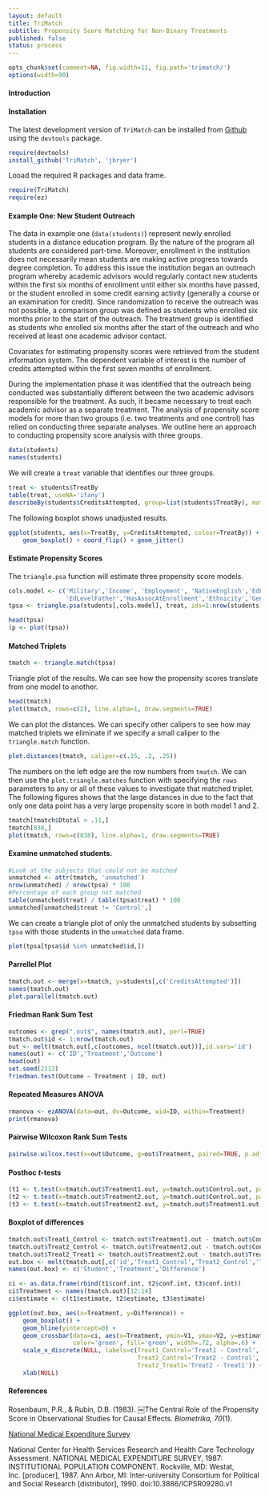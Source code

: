 ```yaml
---
layout: default	
title: TriMatch
subtitle: Propensity Score Matching for Non-Binary Treatments
published: false
status: process
---
```

```r
opts_chunk$set(comment=NA, fig.width=11, fig.path='trimatch/')
options(width=90)
```

#### Introduction



#### Installation

The latest development version of `TriMatch` can be installed from [Github](http://github.com/jbryer/TriMatch) using the `devtools` package.

```r
require(devtools)
install_github('TriMatch', 'jbryer')
```

Looad the required R packages and data frame.

```r
require(TriMatch)
require(ez)
```

#### Example One: New Student Outreach

The data in example one (`data(students)`) represent newly enrolled students in a distance education program. By the nature of the program all students are considered part-time. Moreover, enrollment in the institution does not necessarily mean students are making active progress towards degree completion. To address this issue the institution began an outreach program whereby academic advisors would regularly contact new students within the first six months of enrollment until either six months have passed, or the student enrolled in some credit earning activity (generally a course or an examination for credit). Since randomization to receive the outreach was not possible, a comparison group was defined as students who enrolled six months prior to the start of the outreach. The treatment group is identified as students who enrolled six months after the start of the outreach and who received at least one academic advisor contact. 

Covariates for estimating propensity scores were retrieved from the student information system. The dependent variable of interest is the number of credits attempted within the first seven months of enrollment.

During the implementation phase it was identified that the outreach being conducted was substantially different between the two academic advisors responsible for the treatment. As such, it became necessary to treat each academic advisor as a separate treatment. The analysis of propensity score models for more than two groups (i.e. two treatments and one control) has relied on conducting three separate analyses. We outline here an approach to conducting propensity score analysis with three groups. 

```r
data(students)
names(students)
```

We will create a `treat` variable that identifies our three groups.

```r
treat <- students$TreatBy
table(treat, useNA='ifany')
describeBy(students$CreditsAttempted, group=list(students$TreatBy), mat=TRUE, skew=FALSE)
```

The following boxplot shows unadjusted results.

```r
ggplot(students, aes(x=TreatBy, y=CreditsAttempted, colour=TreatBy)) + 
	geom_boxplot() + coord_flip() + geom_jitter()
```

#### Estimate Propensity Scores

The `triangle.psa` function will estimate three propensity score models.

```r
cols.model <- c('Military','Income', 'Employment', 'NativeEnglish','EdLevelMother',
				'EdLevelFather','HasAssocAtEnrollment','Ethnicity','Gender','Age')
tpsa <- triangle.psa(students[,cols.model], treat, ids=1:nrow(students))
```


```r
head(tpsa)
(p <- plot(tpsa))
```

#### Matched Triplets

```r
tmatch <- triangle.match(tpsa)
```

Triangle plot of the results. We can see how the propensity scores translate from one model to another.

```r
head(tmatch)
plot(tmatch, rows=c(2), line.alpha=1, draw.segments=TRUE)
```

We can plot the distances. We can specify other calipers to see how may matched triplets we eliminate if we specify a small caliper to the `triangle.match` function.

```r
plot.distances(tmatch, caliper=c(.15, .2, .25))
```

The numbers on the left edge are the row numbers from `tmatch`. We can then use the `plot.triangle.matches` function with specifying the `rows` parameters to any or all of these values to investigate that matched triplet. The following figures shows that the large distances in due to the fact that only one data point has a very large propensity score in both model 1 and 2.

```r
tmatch[tmatch$Dtotal > .11,]
tmatch[838,]
plot(tmatch, rows=c(838), line.alpha=1, draw.segments=TRUE)
```

#### Examine unmatched students.

```r
#Look at the subjects that could not be matched
unmatched <- attr(tmatch, 'unmatched')
nrow(unmatched) / nrow(tpsa) * 100
#Percentage of each group not matched
table(unmatched$treat) / table(tpsa$treat) * 100 
unmatched[unmatched$treat != 'Control',]
```

We can create a triangle plot of only the unmatched students by subsetting `tpsa` with those students in the `unmatched` data frame.

```r
plot(tpsa[tpsa$id %in% unmatched$id,])
```

#### Parrellel Plot

```r
tmatch.out <- merge(x=tmatch, y=students[,c('CreditsAttempted')])
names(tmatch.out)
plot.parallel(tmatch.out)
```

#### Friedman Rank Sum Test

```r
outcomes <- grep(".out$", names(tmatch.out), perl=TRUE)
tmatch.out$id <- 1:nrow(tmatch.out)
out <- melt(tmatch.out[,c(outcomes, ncol(tmatch.out))],id.vars='id')
names(out) <- c('ID','Treatment','Outcome')
head(out)
set.seed(2112)
friedman.test(Outcome ~ Treatment | ID, out)
```

#### Repeated Measures ANOVA

```r
rmanova <- ezANOVA(data=out, dv=Outcome, wid=ID, within=Treatment)
print(rmanova)
```

#### Pairwise Wilcoxon Rank Sum Tests

```r
pairwise.wilcox.test(x=out$Outcome, g=out$Treatment, paired=TRUE, p.adjust.method='bonferroni')
```

#### Posthoc *t*-tests

```r
(t1 <- t.test(x=tmatch.out$Treatment1.out, y=tmatch.out$Control.out, paired=TRUE))
(t2 <- t.test(x=tmatch.out$Treatment2.out, y=tmatch.out$Control.out, paired=TRUE))
(t3 <- t.test(x=tmatch.out$Treatment2.out, y=tmatch.out$Treatment1.out, paired=TRUE))
```

#### Boxplot of differences

```r
tmatch.out$Treat1_Control <- tmatch.out$Treatment1.out - tmatch.out$Control.out
tmatch.out$Treat2_Control <- tmatch.out$Treatment2.out - tmatch.out$Control.out
tmatch.out$Treat2_Treat1 <- tmatch.out$Treatment2.out - tmatch.out$Treatment1.out
out.box <- melt(tmatch.out[,c('id','Treat1_Control','Treat2_Control','Treat2_Treat1')], id.vars='id')
names(out.box) <- c('Student','Treatment','Difference')

ci <- as.data.frame(rbind(t1$conf.int, t2$conf.int, t3$conf.int))
ci$Treatment <- names(tmatch.out)[12:14]
ci$estimate <- c(t1$estimate, t2$estimate, t3$estimate)

ggplot(out.box, aes(x=Treatment, y=Difference)) + 
	geom_boxplot() + 
	geom_hline(yintercept=0) +
	geom_crossbar(data=ci, aes(x=Treatment, ymin=V1, ymax=V2, y=estimate), 
				  color='green', fill='green', width=.72, alpha=.6) +
	scale_x_discrete(NULL, labels=c(Treat1_Control='Treat1 - Control', 
									Treat2_Control='Treat2 - Control',
									Treat2_Treat1='Treat2 - Treat1')) +
	xlab(NULL)
```

#### References

Rosenbaum, P.R., & Rubin, D.B. (1983). ￼The Central Role of the Propensity Score in Observational Studies for Causal Effects. *Biometrika, 70*(1).

[National Medical Expenditure Survey](http://dx.doi.org/10.3886/ICPSR09280.v1)

National Center for Health Services Research and Health Care Technology Assessment. NATIONAL MEDICAL EXPENDITURE SURVEY, 1987: INSTITUTIONAL POPULATION COMPONENT. Rockville, MD: Westat, Inc. [producer], 1987. Ann Arbor, MI: Inter-university Consortium for Political and Social Research [distributor], 1990. doi:10.3886/ICPSR09280.v1
